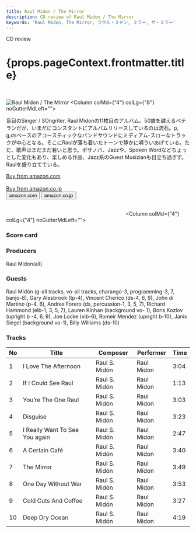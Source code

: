```yaml
---
title: Raul Midon / The Mirror
description: CD review of Raul Midon / The Mirror
keywords: 'Raul Midon, The Mirror, ラウル・ミドン, ミラー, ザ・ミラー'
---
```



<p className="largeP">CD review</p>
<h1 className="h1--no--margin">{props.pageContext.frontmatter.title}</h1>
<br/>
<Row  className="image-card-group">
	<Column colMd={"3"} colLg={"4"} noGutterMdLeft="">
       <ImageCard>

![Raul Midon / The Mirror](../../images/cd/raulmidon1L.jpg) 
</ImageCard>
	</Column>
	<Column colMd={"4"} colLg={"8"} noGutterMdLeft="">
	<p>
	盲目のSinger / SOngriter, Raul Midonの11枚目のアルバム。50歳を越えるベテランだが、いまだにコンスタントにアルバムリリースしているのは流石。p, g,dsベースのアコースティックなバンドサウンドにミディアム-スローなトラックが中心となる。そこにRaulが落ち着いたトーンで静かに唄ういあげている。ただ、歌声はまだまだ若いと思う。ボサノバ、Jazzや、Spoken Wordなどちょっとした変化もあり、楽しめる作品、Jazz系のGuest Musizianも目立ち過ぎず。Raulを盛り立てている。
	</p>
	<a href="https://amzn.to/2zLuxgX">Buy from amazon.com</a>
	<br/>  
	<a href="https://amzn.to/2TVth1I">Buy from amazon.co.jp</a>
	<br/>
	<div>
	    <Button href="https://amzn.to/2zLuxgX" kind="primary" size="small" renderIcon={ArrowUpRight24}>
        amazon.com
      </Button>
      <Button href="https://amzn.to/2TVth1I" kind="secondary" size="small" renderIcon={ArrowUpRight24}>
        amazon.co.jp
      </Button>
	</div>
	<a style="display:inline-block;overflow:hidden;background:url(https://linkmaker.itunes.apple.com/ja-jp/lockup.svg?releaseDate=2019-05-17&kind=album&bubble=apple_music&style=mono-black) no-repeat;width:180px;height:45px;" href="https://geo.music.apple.com/jp/album/nothing-great-about-britain/1462369233?mt=1&app=music&ls=1&at=11lcug"></a>
	<a style="display:inline-block;overflow:hidden;background:url(https://linkmaker.itunes.apple.com/ja-jp/badge-lrg.svg?releaseDate=2019-05-17T00:00:00Z&kind=album&bubble=itunes_music) no-repeat;width:140px;height:45px;" href="https://geo.music.apple.com/jp/album/nothing-great-about-britain/1457181800?app=itunes&at=11lcug"></a>
	</Column>
</Row>
<Row >
	<Column colMd={"4"} colLg={"4"} noGutterMdLeft="">
<div>
    <h3>Score card</h3>
	<SliderJS1 value="4" />
    <SliderJS2 value="2" />
	<SliderJS3 value="1" />
    <SliderJS4 value="8" />
</div>
</Column>
<Column colMd={"8"} colLg={"8"} noGutterMdLeft="">
<div>
<h3>Producers</h3>
<p>Raul Midon(all)</p>
<h3>Guests</h3>
<p>Raul Midón (g-all tracks, vo-all tracks, charango-3, programming-3, 7, banjo-8), Gary Alesbrook (tp-4), Vincent Cherico (ds-4, 6, 9), John di Martino (p-4, 6), Andres Forero (ds, percussion-1, 3, 5, 7), Richard Hammond (elb-1, 3, 5, 7), Lauren Kinhan (background vo- 1), Boris Kozlov (upright b -4, 6, 9), Joe Locke (vib-6), Romeir Mendez (upright b-10), Janis Siegel (background vo-1), Billy Williams (ds-10)
</p>
</div>
</Column>
</Row>

<h3>Tracks</h3>

|No | Title                         | Composer      | Performer  | Time |
| - | ----------------------------- | ------------- | ---------- | ---- |
|1	|I Love The Afternoon           | Raul S. Midón | Raul Midon | 3:04 |
|2	|If I Could See	Raul            | Raul S. Midón | Raul Midon | 1:13 |
|3	|You’re The One	Raul            | Raul S. Midón | Raul Midon | 3:03 |
|4	|Disguise	                    | Raul S. Midón | Raul Midon | 3:23 |
|5	|I Really Want To See You again	| Raul S. Midón | Raul Midon | 2:47 |
|6	|A Certain Café	                | Raul S. Midón | Raul Midon | 3:40 |
|7	|The Mirror	                    | Raul S. Midón | Raul Midon | 3:49 |
|8	|One Day Without War            | Raul S. Midón | Raul Midon | 3:53 |
|9	|Cold Cuts And Coffee           | Raul S. Midón | Raul Midon | 3:27 |
|10	|Deep Dry Ocean	                | Raul S. Midón | Raul Midon | 4:19 |
